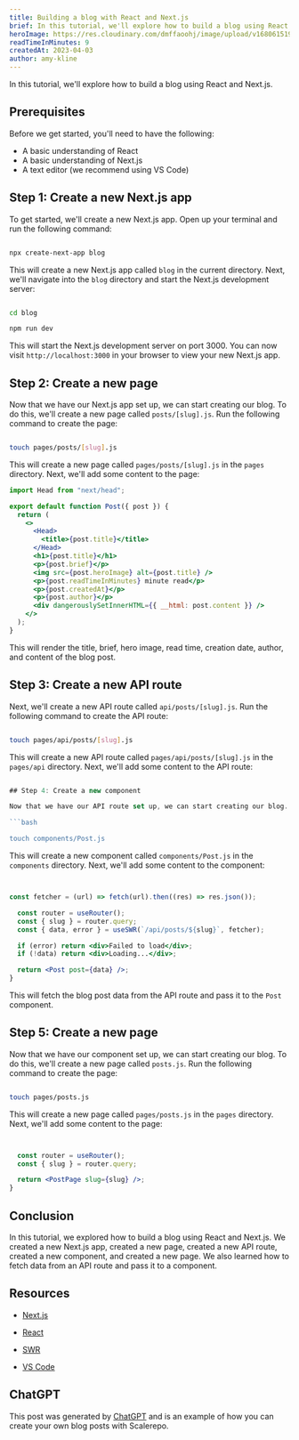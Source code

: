 ```yaml
---
title: Building a blog with React and Next.js
brief: In this tutorial, we'll explore how to build a blog using React and Next.js.
heroImage: https://res.cloudinary.com/dmffaoohj/image/upload/v1680615196/header-image_zbmedt.png
readTimeInMinutes: 9
createdAt: 2023-04-03
author: amy-kline
---
```


In this tutorial, we'll explore how to build a blog using React and Next.js.

## Prerequisites

Before we get started, you'll need to have the following:

- A basic understanding of React
- A basic understanding of Next.js
- A text editor (we recommend using VS Code)

## Step 1: Create a new Next.js app

To get started, we'll create a new Next.js app. Open up your terminal and run the following command:

```bash

npx create-next-app blog

```

This will create a new Next.js app called `blog` in the current directory. Next, we'll navigate into the `blog` directory and start the Next.js development server:

```bash

cd blog

npm run dev

```

This will start the Next.js development server on port 3000. You can now visit `http://localhost:3000` in your browser to view your new Next.js app.

## Step 2: Create a new page

Now that we have our Next.js app set up, we can start creating our blog. To do this, we'll create a new page called `posts/[slug].js`. Run the following command to create the page:

```bash

touch pages/posts/[slug].js

```

This will create a new page called `pages/posts/[slug].js` in the `pages` directory. Next, we'll add some content to the page:

```jsx
import Head from "next/head";

export default function Post({ post }) {
  return (
    <>
      <Head>
        <title>{post.title}</title>
      </Head>
      <h1>{post.title}</h1>
      <p>{post.brief}</p>
      <img src={post.heroImage} alt={post.title} />
      <p>{post.readTimeInMinutes} minute read</p>
      <p>{post.createdAt}</p>
      <p>{post.author}</p>
      <div dangerouslySetInnerHTML={{ __html: post.content }} />
    </>
  );
}
```

This will render the title, brief, hero image, read time, creation date, author, and content of the blog post.

## Step 3: Create a new API route

Next, we'll create a new API route called `api/posts/[slug].js`. Run the following command to create the API route:

```bash

touch pages/api/posts/[slug].js

```

This will create a new API route called `pages/api/posts/[slug].js` in the `pages/api` directory. Next, we'll add some content to the API route:

````jsx

## Step 4: Create a new component

Now that we have our API route set up, we can start creating our blog. To do this, we'll create a new component called `Post.js`. Run the following command to create the component:

```bash

touch components/Post.js

````

This will create a new component called `components/Post.js` in the `components` directory. Next, we'll add some content to the component:

```jsx


const fetcher = (url) => fetch(url).then((res) => res.json());

  const router = useRouter();
  const { slug } = router.query;
  const { data, error } = useSWR(`/api/posts/${slug}`, fetcher);

  if (error) return <div>Failed to load</div>;
  if (!data) return <div>Loading...</div>;

  return <Post post={data} />;
}
```

This will fetch the blog post data from the API route and pass it to the `Post` component.

## Step 5: Create a new page

Now that we have our component set up, we can start creating our blog. To do this, we'll create a new page called `posts.js`. Run the following command to create the page:

```bash

touch pages/posts.js

```

This will create a new page called `pages/posts.js` in the `pages` directory. Next, we'll add some content to the page:

```jsx


  const router = useRouter();
  const { slug } = router.query;

  return <PostPage slug={slug} />;
}
```

## Conclusion

In this tutorial, we explored how to build a blog using React and Next.js. We created a new Next.js app, created a new page, created a new API route, created a new component, and created a new page. We also learned how to fetch data from an API route and pass it to a component.

## Resources

- [Next.js](https://nextjs.org/)

- [React](https://reactjs.org/)

- [SWR](https://swr.vercel.app/)

- [VS Code](https://code.visualstudio.com/)

## ChatGPT

This post was generated by [ChatGPT](https://chatgpt.com/) and is an example of how you can create your own blog posts with Scalerepo.
